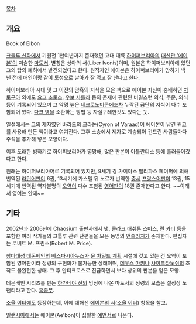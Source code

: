 [[목차]]
== 개요 ==
Book of Eibon

[[크툴루 신화]]에서 기원전 1만여년까지 존재했던 고대 대륙 [[하이퍼보리아]]의 [[대마법사 에이본|대신관 '에이본']]이 저술한 [[마도서]]. 별칭은 상아의 서(Liber Ivonis)이며, 원본은 하이퍼보리아에 있던 그의 탑의 폐허에서 발견되었다고 한다. 원작자인 에이본은 하이퍼보리아가 망하기 백 년 전에 애인이랑 같이 토성으로 날아가 잘 먹고 잘 산다고 한다.

하이퍼보리아 시대 및 그 이전의 암흑의 지식을 모은 책으로 에이본 자신이 숭배하던 [[차토구아]] 외에도 [[요그 소토스]], [[우보 사틀라]] 등의 존재에 관련된 비밀스런 의식, 주문, 의식 등이 기록되어 있으며 그 악명 높은 [[네크로노미콘]]에조차 누락된 금단의 지식이 다수 포함되어 있다. [[다크 영]]을 소환하는 방법 등 자질구레한것도 있다는 듯.

일설에서는 그의 제자였던 바라드의 크라논(Cyron of Varaad)이 에이본이 남긴 원고를 사용해 만든 책이라고 여겨진다. 그후 스승에서 제자로 계승되어 건드린 사람들마다 주석을 추가해 넣은 모양이다.

이후 도래한 빙하기로 하이퍼보리아가 멸망해, 많은 판본이 아틀란티스 등에 흘러들어갔다고 한다.

원래는 하이퍼보리아어로 기록되어 있지만, 9세기 경 가이아스 필리파스 페이퍼에 의해 번역된 [[라틴어]]판이 6권, 13세기에 가스펠 뒤 노르가 번역한 [[중세]] [[프랑스어]]판이 13권, 15세기에 번역된 역자불명의 [[오역]]이 다수 포함된 [[영어]]판이 18권 존재한다고 한다. ~~이래서 영어는 안돼~~

== 기타 ==
2002년과 2006년에 Chaosium 출판사에서 낸, 클라크 애쉬튼 스미스, 린 카터 등을 포함한 여러 작가들의 크툴루 관련 단편들을 모은 동명의 [[앤솔러지]]가 존재한다. 편집자는 로버트 M. 프린스(Robert M. Price).

[[참마대성 데몬베인]]의 [[베스파시아누스]]가 [[문 차일드 계획]] 시절에 갖고 있는 건 오역이 포함된 영어판이라 정령의 구현화가 불가능한 상태이며, [[데우스 마키나]] [[사이크라노쉬]]의 조작도 불완전한 상태. 그 후 안티크로스로 진급하면서 보다 상위의 판본을 얻은 모양.

데몬베인 시리즈를 만든 [[하가네야 진]]의 망상에 나온 마도서의 정령의 모습은 설정상 노팬티라고 한다. [[흠좀무]].

[[소울 이터]]에도 등장하는데, 이에 대해선 [[에이본의 서(소울 이터)]] 항목을 참고.

[[일랜시아]]에서는 에이본(Ae'bon)이 집필한 [[일랜시아/배경스토리 및 특징#s-1.1.4|예언서]]로 나온다.
